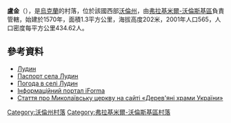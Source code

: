 {{coord|50|48|4|N|24|2|32|E|scale:30000|display=title}}

'''盧金'''（{{lang-uk|Лудин}}），是[[烏克蘭|烏克蘭]]的村落，位於該國西部[[沃倫州|沃倫州]]，由[[弗拉基米爾-沃倫斯基區|弗拉基米爾-沃倫斯基區]]負責管轄，始建於1570年，面積1.3平方公里，海拔高度202米，2001年人口565，人口密度每平方公里434.62人。

==參考資料==
* [http://gska2.rada.gov.ua/pls/z7502/A005?rdat1=21.03.2008&rf7571=4712 Лудин]{{dead link|date=2018年4月 |bot=InternetArchiveBot |fix-attempted=yes }}
* [https://web.archive.org/web/20140314205547/http://www.vvadm.gov.ua/ukr/miscevi%20rady/ludyn.html Паспорт села Лудин]
* [http://weather.in.ua/ua/volynskaja/13953 Погода в селі Лудин] {{Wayback|url=http://weather.in.ua/ua/volynskaja/13953 |date=20160305193634 }}
* [https://web.archive.org/web/20100125080655/http://old.iforma.com.ua/classifiers/uk/koatuu Інформаційний портал iForma]
* [http://www.derev.org.ua/volyn/ludyn.htm Стаття про Миколаївську церкву на сайті «Дерев'яні храми України»] {{Wayback|url=http://www.derev.org.ua/volyn/ludyn.htm |date=20200218205354 }}

[[Category:沃倫州村落|Category:沃倫州村落]]
[[Category:弗拉基米爾-沃倫斯基區村落|Category:弗拉基米爾-沃倫斯基區村落]]


{{Volyn-geo-stub}}